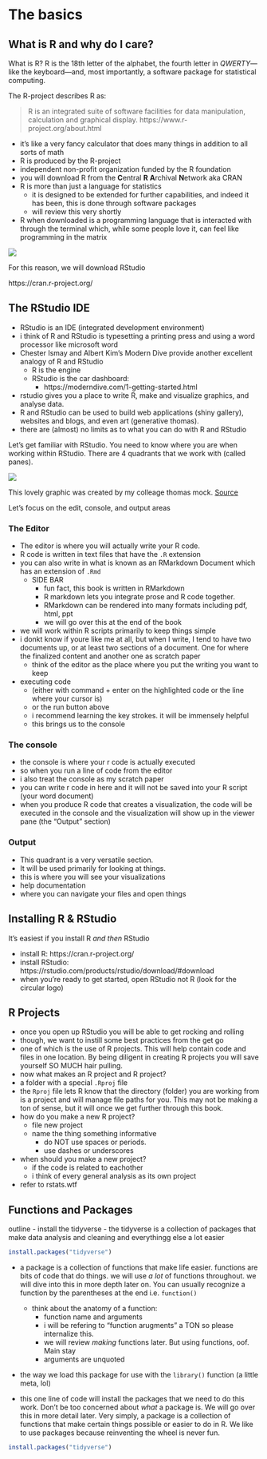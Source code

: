 # The basics 

## What is R and why do I care?

What is R? R is the 18th letter of the alphabet, the fourth letter in _QWERTY_—like the keyboard—and, most importantly, a software package for statistical computing. 

The R-project describes R as:

> R is an integrated suite of software facilities for data manipulation, calculation and graphical display.
https://www.r-project.org/about.html

- it's like a very fancy calculator that does many things in addition to all sorts of math
- R is produced by the R-project
- independent non-profit organization funded by the R foundation
- you will download R from the **C**entral **R** **A**rchival **N**etwork aka CRAN
- R is more than just a language for statistics
  - it is designed to be extended for further capabilities, and indeed it has been, this is done through software packages
  - will review this very shortly
- R when downloaded is a programming language that is interacted with through the terminal which, while some people love it, can feel like programming in the matrix

![](https://media.giphy.com/media/rWY9ySfjytitq/giphy.gif)

For this reason, we will download RStudio

https://cran.r-project.org/


## The RStudio IDE

- RStudio is an IDE (integrated development environment)
- i think of R and RStudio is typesetting a printing press and using a word processor like microsoft word
- Chester Ismay and Albert Kim's Modern Dive provide another excellent analogy of R and RStudio
  - R is the engine
  - RStudio is the car dashboard:
    - https://moderndive.com/1-getting-started.html
- rstudio gives you a place to write R, make and visualize graphics, and analyse data.
- R and RStudio can be used to build web applications (shiny gallery), websites and blogs, and even art (generative thomas). 
- there are (almost) no limits as to what you can do with R and RStudio

Let's get familiar with RStudio. You need to know where you are when working within RStudio. There are 4 quadrants that we work with (called panes). 

![](static/rstudio-editor.png)

This lovely graphic was created by my colleage thomas mock. [Source](https://github.com/jthomasmock/intro-tidyverse/blob/master/intro-to-tidyverse.rmd)

Let's focus on the edit, console, and output areas 

### The Editor

- The editor is where you will actually write your R code. 
- R code is written in text files that have the `.R` extension
- you can also write in what is known as an RMarkdown Document which has an extension of `.Rmd`
  - SIDE BAR
    - fun fact, this book is written in RMarkdown 
    - R markdown lets you integrate prose and R code together.
    - RMarkdown can be rendered into many formats including pdf, html, ppt
    - we will go over this at the end of the book
- we will work within R scripts primarily to keep things simple
- i donkt know if youre like me at all, but when I write, I tend to have two documents up, or at least two sections of a document. One for where the finalized content and another one as scratch paper
  - think of the editor as the place where you put the writing you want to keep
- executing code
  - (either with command + enter on the highlighted code or the line where your cursor is)
  - or the run button above
  - i recommend learning the key strokes. it will be immensely helpful
  - this brings us to the console


### The console

- the console is where your r code is actually executed
- so when you run a line of code from the editor 
- i also treat the console as my scratch paper
- you can write r code in here and it will not be saved into your R script (your word document)
- when you produce R code that creates a visualization, the code will be executed in the console and the visualization will show up in the viewer pane (the "Output" section)

### Output

- This quadrant is a very versatile section. 
- It will be used primarily for looking at things.
- this is where you will see your visualizations
- help documentation
- where you can navigate your files and open things

## Installing R & RStudio 

It's easiest if you install R _and then_ RStudio

- install R: https://cran.r-project.org/
- install RStudio: https://rstudio.com/products/rstudio/download/#download
- when you're ready to get started, open RStudio not R (look for the circular logo)


## R Projects

- once you open up RStudio you will be able to get rocking and rolling
- though, we want to instill some best practices from the get go
- one of which is the use of R projects. This will help contain code and files in one location. By being diligent in creating R projects you will save yourself SO MUCH hair pulling. 
- now what makes an R project and R project?
- a folder with a special `.Rproj` file
- the `Rproj` file lets R know that the directory (folder) you are working from is a project and will manage file paths for you. This may not be making a ton of sense, but it will once we get further through this book. 
- how do you make a new R project?
  - file new project
  - name the thing something informative
    - do NOT use spaces or periods. 
    - use dashes or underscores
- when should you make a new project?
  - if the code is related to eachother
  - i think of every general analysis as its own project
  
    
- refer to rstats.wtf

## Functions and Packages

outline
- install the tidyverse
- the tidyverse is a collection of packages that make data analysis and cleaning and everythingg else a lot easier

```r
install.packages("tidyverse")
```

- a package is a collection of functions that make life easier. functions are bits of code that do things. we will use _a lot_ of functions throughout. we will dive into this in more depth later on. You can usually recognize a function by the parentheses at the end i.e. `function()`
  - think about the anatomy of a function:
    - function name and arguments
    - i will be refering to "function arugments" a TON so please internalize this. 
    - we will review _making_ functions later. But using functions, oof. Main stay
    - arguments are unquoted
- the way we load this package for use with the `library()` function (a little meta, lol)


- this one line of code will install the packages that we need to do this work. Don't be too concerned about _what_ a package is. We will go over this in more detail later. Very simply, a package is a collection of functions that make certain things possible or easier to do in R. We like to use packages because reinventing the wheel is never fun.

```r
install.packages("tidyverse")
```

